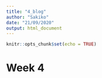 ```yaml
---
title: "4_blog"
author: "Sakiko"
date: "21/09/2020"
output: html_document
---
```


```r
knitr::opts_chunk$set(echo = TRUE)
```

# Week 4
